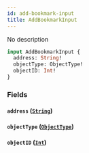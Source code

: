 ```yaml
---
id: add-bookmark-input
title: AddBookmarkInput
---
```



No description

```graphql
input AddBookmarkInput {
  address: String!
  objectType: ObjectType!
  objectID: Int!
}
```


### Fields

#### `address` ([`String`](../../references/scalars/string))




#### `objectType` ([`ObjectType`](../../references/enums/object-type))




#### `objectID` ([`Int`](../../references/scalars/int))







